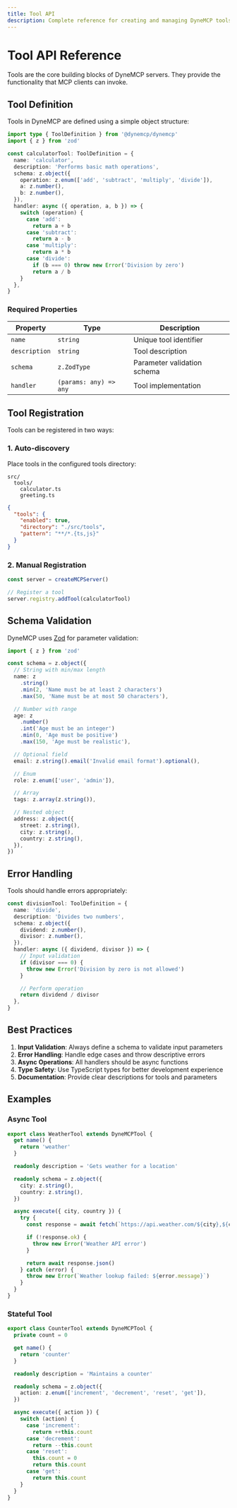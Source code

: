 ```yaml
---
title: Tool API
description: Complete reference for creating and managing DyneMCP tools
---
```


# Tool API Reference

Tools are the core building blocks of DyneMCP servers. They provide the functionality that MCP clients can invoke.

## Tool Definition

Tools in DyneMCP are defined using a simple object structure:

```typescript
import type { ToolDefinition } from '@dynemcp/dynemcp'
import { z } from 'zod'

const calculatorTool: ToolDefinition = {
  name: 'calculator',
  description: 'Performs basic math operations',
  schema: z.object({
    operation: z.enum(['add', 'subtract', 'multiply', 'divide']),
    a: z.number(),
    b: z.number(),
  }),
  handler: async ({ operation, a, b }) => {
    switch (operation) {
      case 'add':
        return a + b
      case 'subtract':
        return a - b
      case 'multiply':
        return a * b
      case 'divide':
        if (b === 0) throw new Error('Division by zero')
        return a / b
    }
  },
}
```

### Required Properties

| Property      | Type                    | Description                 |
| ------------- | ----------------------- | --------------------------- |
| `name`        | `string`                | Unique tool identifier      |
| `description` | `string`                | Tool description            |
| `schema`      | `z.ZodType`            | Parameter validation schema |
| `handler`     | `(params: any) => any` | Tool implementation        |

## Tool Registration

Tools can be registered in two ways:

### 1. Auto-discovery

Place tools in the configured tools directory:

```
src/
  tools/
    calculator.ts
    greeting.ts
```

```json
{
  "tools": {
    "enabled": true,
    "directory": "./src/tools",
    "pattern": "**/*.{ts,js}"
  }
}
```

### 2. Manual Registration

```typescript
const server = createMCPServer()

// Register a tool
server.registry.addTool(calculatorTool)
```

## Schema Validation

DyneMCP uses [Zod](https://github.com/colinhacks/zod) for parameter validation:

```typescript
import { z } from 'zod'

const schema = z.object({
  // String with min/max length
  name: z
    .string()
    .min(2, 'Name must be at least 2 characters')
    .max(50, 'Name must be at most 50 characters'),

  // Number with range
  age: z
    .number()
    .int('Age must be an integer')
    .min(0, 'Age must be positive')
    .max(150, 'Age must be realistic'),

  // Optional field
  email: z.string().email('Invalid email format').optional(),

  // Enum
  role: z.enum(['user', 'admin']),

  // Array
  tags: z.array(z.string()),

  // Nested object
  address: z.object({
    street: z.string(),
    city: z.string(),
    country: z.string(),
  }),
})
```

## Error Handling

Tools should handle errors appropriately:

```typescript
const divisionTool: ToolDefinition = {
  name: 'divide',
  description: 'Divides two numbers',
  schema: z.object({
    dividend: z.number(),
    divisor: z.number(),
  }),
  handler: async ({ dividend, divisor }) => {
    // Input validation
    if (divisor === 0) {
      throw new Error('Division by zero is not allowed')
    }

    // Perform operation
    return dividend / divisor
  },
}
```

## Best Practices

1. **Input Validation**: Always define a schema to validate input parameters
2. **Error Handling**: Handle edge cases and throw descriptive errors
3. **Async Operations**: All handlers should be async functions
4. **Type Safety**: Use TypeScript types for better development experience
5. **Documentation**: Provide clear descriptions for tools and parameters

## Examples

### Async Tool

```typescript
export class WeatherTool extends DyneMCPTool {
  get name() {
    return 'weather'
  }

  readonly description = 'Gets weather for a location'

  readonly schema = z.object({
    city: z.string(),
    country: z.string(),
  })

  async execute({ city, country }) {
    try {
      const response = await fetch(`https://api.weather.com/${city},${country}`)

      if (!response.ok) {
        throw new Error('Weather API error')
      }

      return await response.json()
    } catch (error) {
      throw new Error(`Weather lookup failed: ${error.message}`)
    }
  }
}
```

### Stateful Tool

```typescript
export class CounterTool extends DyneMCPTool {
  private count = 0

  get name() {
    return 'counter'
  }

  readonly description = 'Maintains a counter'

  readonly schema = z.object({
    action: z.enum(['increment', 'decrement', 'reset', 'get']),
  })

  async execute({ action }) {
    switch (action) {
      case 'increment':
        return ++this.count
      case 'decrement':
        return --this.count
      case 'reset':
        this.count = 0
        return this.count
      case 'get':
        return this.count
    }
  }
}
```

